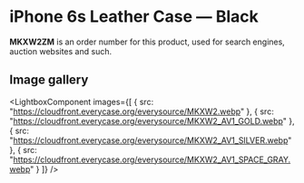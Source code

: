 
# iPhone 6s Leather Case — Black

<Callout type='info' emoji='👉🏻'>**MKXW2ZM** is an order number for this product, used for search engines, auction websites and such.</Callout>

## Image gallery

<LightboxComponent
    images={[
      {
        src: "https://cloudfront.everycase.org/everysource/MKXW2.webp"
      },
      {
        src: "https://cloudfront.everycase.org/everysource/MKXW2_AV1_GOLD.webp"
      },
      {
        src: "https://cloudfront.everycase.org/everysource/MKXW2_AV1_SILVER.webp"
      },
      {
        src: "https://cloudfront.everycase.org/everysource/MKXW2_AV1_SPACE_GRAY.webp"
      }
    ]}
  />
